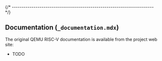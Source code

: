
{/* ------------------------------------------------------------------------ */}

## Documentation (`_documentation.mdx`)

The original QEMU RISC-V documentation is available from the project web site:

- TODO
